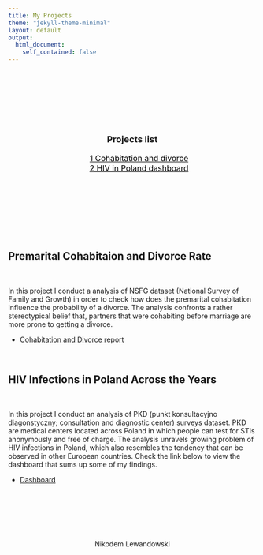 ```yaml
---
title: My Projects
theme: "jekyll-theme-minimal"
layout: default
output:
  html_document:
    self_contained: false
---
```




<head>

<meta charset="utf-8">
<meta name="viewport" content="width=device-width, initial-scale=1">
<link rel="stylesheet" href="https://cdnjs.cloudflare.com/ajax/libs/font-awesome/4.7.0/css/font-awesome.min.css">


<style>
#toc_container {
    background: transparent; /* Set the background to transparent */
    border: none;
    padding: 10px; /* Add padding to create space between content and box */
    max-width: 400px; /* Set a maximum width for the container */
    margin: 50px auto; /* Center the container horizontally using margin: 0 auto; */
    text-align: center;
}

.toc_title {
    font-size: 18px;
    font-weight: 700;
    text-align: center;
}

#toc_container li, #toc_container ul, #toc_container ul li{
    list-style: outside none none !important;
    font-size: 16px;        
}

#toc_container a {
    color: #000;
}
</style>

</head>


&nbsp; <br>
&nbsp; <br>
&nbsp; <br>


<div id="toc_container">
<p class="toc_title">Projects list</p>
<ul class="toc_list">
<li><a href="#Cohab">1 Cohabitation and divorce</a></li>
<li><a href="#Dash">2 HIV in Poland dashboard</a></li>
</ul>
</div>


&nbsp; <br>
&nbsp; <br>
&nbsp; <br>

<h2 id="Cohab">Premarital Cohabitaion and Divorce Rate</h2>

&nbsp; <br>

In this project I conduct a analysis of NSFG dataset (National Survey of Family and Growth) in order to check how does the premarital cohabitation influence the probability of a divorce. The analysis confronts a rather stereotypical belief that, partners that were cohabiting before marriage are more prone to getting a divorce.

- <a href="https://niklewa.github.io/sample_project.html">Cohabitation and Divorce report</a>

&nbsp; <br>


<h2 id="Dash">HIV Infections in Poland Across the Years</h2>

&nbsp; <br>

In this project I conduct an analysis of PKD (punkt konsultacyjno diagonstyczny; consultation and diagnostic center) surveys dataset. PKD are medical centers located across Poland in which people can test for STIs anonymously and free of charge. The analysis unravels growing problem of HIV infections in Poland, which also resembles the tendency that can be observed in other European countries. Check the link below to view the dashboard that sums up some of my findings.

- <a href="https://niklewa.github.io/flexPart1DashFILLED.html">Dashboard</a>



&nbsp; <br>
&nbsp; <br>
&nbsp; <br>
&nbsp; <br>
&nbsp; <br>



<div class="footer">  
<center>

<p style="text-align:center;font-size:14px">Nikodem Lewandowski</p>  
&nbsp; &nbsp; <a href=mailto:"nikodemlewandowski@gmail.com/"><i class="fa fa-envelope" style="font-size:18px;color:grey"></i></a> &nbsp; &nbsp;
<a href="https://github.com/Niklewa"><i class="fa fa-github" style="font-size:18px;color:grey"></i></a> &nbsp; &nbsp;
<a href="https://www.linkedin.com/in/nikodem-lewandowski-96b482244/"><i class="fa fa-linkedin-square" style="font-size:18px;color:grey"></i></a> &nbsp; &nbsp;
<a href="https://www.facebook.com/nikodem.lewandowski.754"><i class="fa fa-facebook-f" style="font-size:18px;color:grey"></i></a> &nbsp; &nbsp;

 
</center>
</div>  

